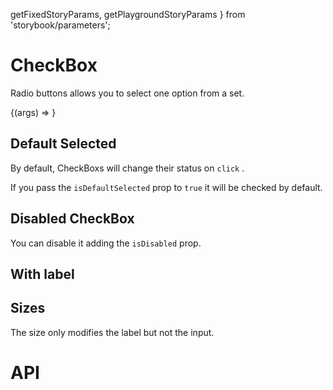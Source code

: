   getFixedStoryParams,
  getPlaygroundStoryParams
} from 'storybook/parameters';

<Meta title="Components/CheckBox" component={CheckBox} />

# CheckBox

Radio buttons allows you to select one option from a set.

<Story name="playground" args={{}} parameters={getPlaygroundStoryParams()}>
  {(args) => <CheckBox {...args} />}
</Story>

## Default Selected

By default, CheckBoxs will change their status on `click` .

If you pass the `isDefaultSelected` prop to `true` it will be checked by default.

<Canvas>
  <Story name="selected" title="selected" parameters={getFixedStoryParams()}>
    <CheckBox isDefaultSelected={true} />
  </Story>
  <Story
    name="not selected"
    title="not selected"
    parameters={getFixedStoryParams()}
  >
    <CheckBox />
  </Story>
</Canvas>

## Disabled CheckBox

You can disable it adding the `isDisabled` prop.

<Canvas>
  <Story name="disabled" title="disabled" parameters={getFixedStoryParams()}>
    <CheckBox isDisabled={true} />
  </Story>
</Canvas>

## With label

<Canvas>
  <Story
    name="with label"
    title="with label"
    parameters={getFixedStoryParams()}
  >
    <CheckBox isDefaultSelected={true} label="Don't show this message again" />
  </Story>
  <Story
    name="with label disabled"
    title="with label disabled"
    parameters={getFixedStoryParams()}
  >
    <CheckBox isDisabled={true} label="Don't show this message again" />
  </Story>
</Canvas>

## Sizes

The size only modifies the label but not the input.

<Canvas>
  <Story name="size m" title="size m" parameters={getFixedStoryParams()}>
    <CheckBox aspectSize="m" label="Don't show this message again" />
  </Story>
  <Story name="size l" title="size l" parameters={getFixedStoryParams()}>
    <CheckBox aspectSize="l" label="Don't show this message again" />
  </Story>
</Canvas>

# API

<ArgsTable of={CheckBox} />
